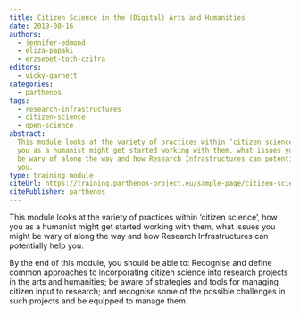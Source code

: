 ```yaml
---
title: Citizen Science in the (Digital) Arts and Humanities
date: 2019-08-16
authors:
  - jennifer-edmond
  - eliza-papaki
  - erzsebet-toth-czifra
editors:
  - vicky-garnett
categories:
  - parthenos
tags:
  - research-infrastructures
  - citizen-science
  - open-science
abstract:
  This module looks at the variety of practices within ‘citizen science’, how
  you as a humanist might get started working with them, what issues you should
  be wary of along the way and how Research Infrastructures can potentially help
  you.
type: training module
citeUrl: https://training.parthenos-project.eu/sample-page/citizen-science-in-the-digital-arts-and-humanities/
citePublisher: parthenos
---
```


This module looks at the variety of practices within ‘citizen science’, how you
as a humanist might get started working with them, what issues you might be wary
of along the way and how Research Infrastructures can potentially help you.

By the end of this module, you should be able to: Recognise and define common
approaches to incorporating citizen science into research projects in the arts
and humanities; be aware of strategies and tools for managing citizen input to
research; and recognise some of the possible challenges in such projects and be
equipped to manage them.

<CTA
  title="Interested in learning more?"
  subtitle="Check out Citizen Science in the (Digital) Arts and Humanities on PARTHENOS"
  url="https://training.parthenos-project.eu/sample-page/citizen-science-in-the-digital-arts-and-humanities/"
/>
